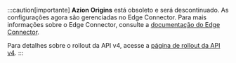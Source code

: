 :::caution[importante]
**Azion Origins** está obsoleto e será descontinuado. As configurações agora são gerenciadas no Edge Connector. Para mais informações sobre o Edge Connector, consulte a [documentação do Edge Connector](/pt-br/documentacao/produtos/secure/edge-connector/).

Para detalhes sobre o rollout da API v4, acesse a [página de rollout da API v4](LinkToAPIV4Rollout).
:::